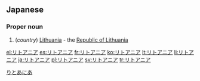 ==Japanese==
===Proper noun===
{{ja-pos|ka|proper|rom=Ritoania|hidx=りとあにあ}}

# (''country'') [[Lithuania]] - the [[Republic of Lithuania]]

[[Category:ja:Countries|りとあにあ]]

[[el:リトアニア]]
[[es:リトアニア]]
[[fr:リトアニア]]
[[ko:リトアニア]]
[[lt:リトアニア]]
[[li:リトアニア]]
[[ja:リトアニア]]
[[pl:リトアニア]]
[[sv:リトアニア]]
[[tr:リトアニア]]